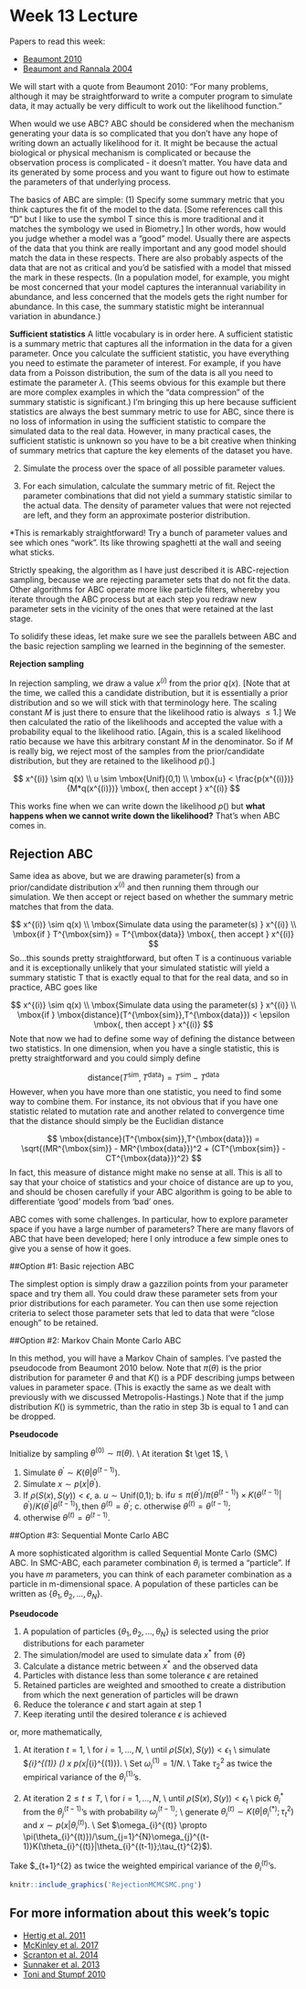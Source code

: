 Week 13 Lecture
========================================================

Papers to read this week:

* [Beaumont 2010](https://github.com/hlynch/Bayesian2020/tree/master/_data/Beaumont2010.pdf)
* [Beaumont and Rannala 2004](https://github.com/hlynch/Bayesian2020/tree/master/_data/BeaumontRannala2004.pdf)

We will start with a quote from Beaumont 2010: "For many problems, although it may be straightforward to write a computer program to simulate data, it may actually be very difficult to work out the likelihood function."

When would we use ABC? ABC should be considered when the mechanism generating your data is so complicated that you don't have any hope of writing down an actually likelihood for it. It might be because the actual biological or physical mechanism is complicated or because the observation process is complicated - it doesn't matter. You have data and its generated by some process and you want to figure out how to estimate the parameters of that underlying process.

The basics of ABC are simple:
(1) Specify some summary metric that you think captures the fit of the model to the data. [Some references call this "D" but I like to use the symbol T since this is more traditional and it matches the symbology we used in Biometry.] In other words, how would you judge whether a model was a "good" model. Usually there are aspects of the data that you think are really important and any good model should match the data in these respects. There are also probably aspects of the data that are not as critical and you'd be satisfied with a model that missed the mark in these respects. (In a population model, for example, you might be most concerned that your model captures the interannual variability in abundance, and less concerned that the models gets the right number for abundance. In this case, the summary statistic might be interannual variation in abundance.) 

**Sufficient statistics** A little vocabulary is in order here. A sufficient statistic is a summary metric that captures all the information in the data for a given parameter. Once you calculate the sufficient statistic, you have everything you need to estimate the parameter of interest. For example, if you have data from a Poisson distribution, the sum of the data is all you need to estimate the parameter $\lambda$. (This seems obvious for this example but there are more complex examples in which the "data compression" of the summary statistic is significant.) I'm bringing this up here because sufficient statistics are always the best summary metric to use for ABC, since there is no loss of information in using the sufficient statistic to compare the simulated data to the real data. However, in many practical cases, the sufficient statistic is unknown so you have to be a bit creative when thinking of summary metrics that capture the key elements of the dataset you have.

(2) Simulate the process over the space of all possible parameter values. 

(3) For each simulation, calculate the summary metric of fit. Reject the parameter combinations that did not yield a summary statistic similar to the actual data. The density of parameter values that were not rejected are left, and they form an approximate posterior distribution.

*This is remarkably straightforward! Try a bunch of parameter values and see which ones "work". Its like throwing spaghetti at the wall and seeing what sticks.

Strictly speaking, the algorithm as I have just described it is ABC-rejection sampling, because we are rejecting parameter sets that do not fit the data. Other algorithms for ABC operate more like particle filters, whereby you iterate through the ABC process but at each step you redraw new parameter sets in the vicinity of the ones that were retained at the last stage.

To solidify these ideas, let make sure we see the parallels between ABC and the basic rejection sampling we learned in the beginning of the semester.

**Rejection sampling**

In rejection sampling, we draw a value $x^{(i)}$ from the prior $q(x)$. [Note that at the time, we called this a candidate distribution, but it is essentially a prior distribution and so we will stick with that terminology here. The scaling constant $M$ is just there to ensure that the likelihood ratio is always $\leq 1$.] We then calculated the ratio of the likelihoods and accepted the value with a probability equal to the likelihood ratio. [Again, this is a scaled likelihood ratio because we have this arbitrary constant $M$ in the denominator. So if $M$ is really big, we reject most of the samples from the prior/candidate distribution, but they are retained \emph{in proportion} to the likelihood $p()$.]

$$
x^{(i)} \sim q(x) \\
u \sim \mbox{Unif}(0,1) \\
\mbox{u} < \frac{p(x^{(i)})}{M*q(x^{(i)})} \mbox{, then accept } x^{(i)}
$$

This works fine when we can write down the likelihood $p()$ but **what happens when we cannot write down the likelihood?** That's when ABC comes in.

Rejection ABC
------------------

Same idea as above, but we are drawing parameter(s) from a prior/candidate distribution $x^{(i)}$ and then running them through our simulation. We then accept or reject based on whether the summary metric matches that from the data.

$$
x^{(i)} \sim q(x) \\
\mbox{Simulate data using the parameter(s) } x^{(i)} \\
\mbox{if } T^{\mbox{sim}} = T^{\mbox{data}} \mbox{, then accept } x^{(i)}
$$
So...this sounds pretty straightforward, but often T is a continuous variable and it is exceptionally unlikely that your simulated statistic will yield a summary statistic T that is exactly equal to that for the real data, and so in practice, ABC goes like

$$
x^{(i)} \sim q(x) \\
\mbox{Simulate data using the parameter(s) } x^{(i)} \\
\mbox{if } \mbox{distance}(T^{\mbox{sim}},T^{\mbox{data}}) < \epsilon \mbox{, then accept } x^{(i)}
$$
Note that now we had to define some way of defining the distance between two statistics. In one dimension, when you have a single statistic, this is pretty straightforward and you could simply define

$$
\mbox{distance}(T^{\mbox{sim}},T^{\mbox{data}}) = T^{\mbox{sim}} - T^{\mbox{data}}
$$
However, when you have more than one statistic, you need to find some way to combine them. For instance, its not obvious that if you have one statistic related to mutation rate and another related to convergence time that the distance should simply be the Euclidian distance 

$$
\mbox{distance}(T^{\mbox{sim}},T^{\mbox{data}}) = \sqrt{(MR^{\mbox{sim}} - MR^{\mbox{data}})^2 + (CT^{\mbox{sim}} - CT^{\mbox{data}})^2}
$$
In fact, this measure of distance might make no sense at all. This is all to say that your choice of statistics and your choice of distance are up to you, and should be chosen carefully if your ABC algorithm is going to be able to differentiate 'good' models from 'bad' ones.

ABC comes with some challenges. In particular, how to explore parameter space if you have a large number of parameters? There are many flavors of ABC that have been developed; here I only introduce a few simple ones to give you a sense of how it goes.

##Option #1: Basic rejection ABC

The simplest option is simply draw a gazzilion points from your parameter space and try them all. You could draw these parameter sets from your prior distributions for each parameter. You can then use some rejection criteria to select those parameter sets that led to data that were "close enough" to be retained.

##Option #2: Markov Chain Monte Carlo ABC

In this method, you will have a Markov Chain of samples. I've pasted the pseudocode from Beaumont 2010 below. Note that $\pi(\theta)$ is the prior distribution for parameter $\theta$ and that $K()$ is a PDF describing jumps between values in parameter space. (This is exactly the same as we dealt with previously with we discussed Metropolis-Hastings.) Note that if the jump distribution $K()$ is symmetric, than the ratio in step 3b is equal to 1 and can be dropped.

**Pseudocode**

Initialize by sampling $\theta^{(0)} \sim \pi(\theta)$. \\
At iteration $t \get 1$, \\

1. Simulate $\theta^{\prime} \sim K(\theta|\theta^{(t-1)}$).
2. Simulate $x \sim p(x| \theta^{\prime}$).
3. If $\rho(S(x),S(y)) < \epsilon$,
\tab a. $u \sim \mbox{Unif}$(0,1);
\tab b. $\mbox{if} u \leq \pi(\theta^{\prime})/\pi(\theta^{(t-1)}) \times K(\theta^{(t-1)}|\theta^{\prime})/K(\theta^{\prime}|\theta^{(t-1)}), \mbox{then } \theta^{(t)}=\theta^{\prime}$;
\tab c. $\mbox{otherwise } \theta^{(t)} = \theta^{(t-1)}$;
4. $\mbox{otherwise } \theta^{(t)} = \theta^{(t-1)}$.

##Option #3: Sequential Monte Carlo ABC

A more sophisticated algorithm is called Sequential Monte Carlo (SMC) ABC. In SMC-ABC, each parameter combination $\theta_{i}$ is termed a "particle". If you have $m$ parameters, you can think of each parameter combination as a particle in m-dimensional space. A population of these particles can be written as $\{\theta_{1},\theta_{2},\dots,\theta_{N}\}$.

**Pseudocode**

1. A population of particles $\{\theta_{1},\theta_{2},\dots,\theta_{N}\}$ is selected  using the prior distributions for each parameter
2. The simulation/model are used to simulate data $x^{*}$ from $\{\theta\}$
3. Calculate a distance metric between $x^{*}$ and the observed data
4. Particles with distance less than some tolerance $\epsilon$ are retained
5. Retained particles are weighted and smoothed to create a distribution from which the next generation of particles will be drawn
6. Reduce the tolerance $\epsilon$ and start again at step 1
7. Keep iterating until the desired tolerance $\epsilon$ is achieved

or, more mathematically,

1. At iteration $t=1$, \\
for $i = 1,\dots,N$, \\
\tab until $\rho(S(x),S(y)) < \epsilon_{1}$ \\
\tab \tab simulate $\theta_{i}^{(1)} \sim \pi(\theta) \mbox{and} x \sim p(x|\theta_{i}^{(1)}). \\
Set $\omega_{i}^{(1)} = 1/N$. \\
Take $\tau^{2}_{2}$ as twice the empirical variance of the $\theta_{i}^{(1)}$'s.

2. At iteration $2 \leq t \leq T$, \\
for $i = 1,\dots,N$, \\
\tab until $\rho(S(x),S(y)) < \epsilon_{t}$ \\
pick $\theta_{i}^{*}$ from the $\theta_{j}^{(t-1)}$'s with probability $\omega_{j}^{(t-1)}$; \\
generate $\theta_{i}^{(t)} \sim K(\theta | \theta_{i}^{(*)};\tau_{t}^{2})$ and $x \sim p(x|\theta_{i}^{(t)})$. \\
Set $\omega_{i}^{(t)} \propto \pi(\theta_{i}^{(t)})/\sum_{j=1}^{N}\omega_{j}^{(t-1)}K(\theta_{i}^{(t)}|\theta_{i}^{(t-1)};\tau_{t}^{2}$).

Take $\tau_{t+1}^{2} as twice the weighted empirical variance of the $\theta_{i}^{(t)}$'s.

```r
knitr::include_graphics('RejectionMCMCSMC.png')
```

For more information about this week's topic
------------------------

* [Hertig et al. 2011](https://github.com/hlynch/Bayesian2020/tree/master/_data/HartigEtAl2011.pdf)
* [McKinley et al. 2017](https://github.com/hlynch/Bayesian2020/tree/master/_data/McKinleyEtAl2017.pdf)
* [Scranton et al. 2014](https://github.com/hlynch/Bayesian2020/tree/master/_data/ScrantonEtAl2014.pdf)
* [Sunnaker et al. 2013](https://github.com/hlynch/Bayesian2020/tree/master/_data/SunnakerEtAl2013.pdf)
* [Toni and Stumpf 2010](https://github.com/hlynch/Bayesian2020/tree/master/_data/ToniStumpf2010.pdf)
